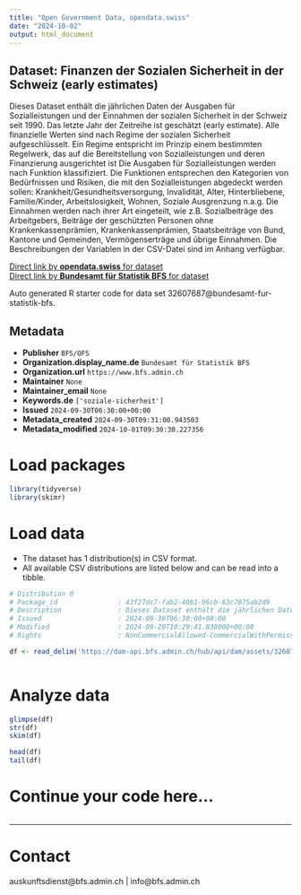```yaml
---
title: "Open Government Data, opendata.swiss"
date: "2024-10-02"
output: html_document
---
```


## Dataset: Finanzen der Sozialen Sicherheit in der Schweiz (early estimates)

Dieses Dataset enthält die jährlichen Daten der Ausgaben für Sozialleistungen und der Einnahmen der sozialen Sicherheit in der Schweiz seit 1990. Das letzte Jahr der Zeitreihe ist geschätzt (early estimate). Alle finanzielle Werten sind nach Regime der sozialen Sicherheit aufgeschlüsselt. Ein Regime entspricht im Prinzip einem bestimmten Regelwerk, das auf die Bereitstellung von Sozialleistungen und deren Finanzierung ausgerichtet ist Die Ausgaben für Sozialleistungen werden nach Funktion klassifiziert. Die Funktionen entsprechen den Kategorien von Bedürfnissen und Risiken, die mit den Sozialleistungen abgedeckt werden sollen: Krankheit/Gesundheitsversorgung, Invalidität, Alter, Hinterbliebene, Familie/Kinder, Arbeitslosigkeit, Wohnen, Soziale Ausgrenzung n.a.g. Die Einnahmen werden nach ihrer Art eingeteilt, wie z.B. Sozialbeiträge des Arbeitgebers, Beiträge der geschützten Personen ohne Krankenkassenprämien, Krankenkassenprämien, Staatsbeiträge von Bund, Kantone und Gemeinden, Vermögenserträge und übrige Einnahmen. Die Beschreibungen der Variablen in der CSV-Datei sind im Anhang verfügbar.

[Direct link by **opendata.swiss** for dataset](https://opendata.swiss/de/dataset/finanzen-der-sozialen-sicherheit-in-der-schweiz-early-estimates1)<br>
[Direct link by **Bundesamt für Statistik BFS** for dataset](https://www.bfs.admin.ch/asset/de/ts-x-13.02.02.02)

Auto generated R starter code for data set 32607687@bundesamt-fur-statistik-bfs.

## Metadata

- **Publisher** `BFS/OFS`
- **Organization.display_name.de** `Bundesamt für Statistik BFS`
- **Organization.url** `https://www.bfs.admin.ch`
- **Maintainer** `None`
- **Maintainer_email** `None`
- **Keywords.de** `['soziale-sicherheit']`
- **Issued** `2024-09-30T06:30:00+00:00`
- **Metadata_created** `2024-09-30T09:31:00.943503`
- **Metadata_modified** `2024-10-01T09:30:30.227356`


# Load packages

```r

library(tidyverse)
library(skimr)

```

# Load data

-   The dataset has 1 distribution(s) in CSV format.
-   All available CSV distributions are listed below and can be read into a tibble.

```r

# Distribution 0
# Package_id               : 43f27dc7-fab2-40b1-96cb-63c7075ab2d9
# Description              : Dieses Dataset enthält die jährlichen Daten der Ausgaben für Sozialleistungen und der Einnahmen der sozialen Sicherheit in der Schweiz seit 1990. Das letzte Jahr der Zeitreihe ist geschätzt (early estimate). Alle finanzielle Werten sind nach Regime der sozialen Sicherheit aufgeschlüsselt. Ein Regime entspricht im Prinzip einem bestimmten Regelwerk, das auf die Bereitstellung von Sozialleistungen und deren Finanzierung ausgerichtet ist Die Ausgaben für Sozialleistungen werden nach Funktion klassifiziert. Die Funktionen entsprechen den Kategorien von Bedürfnissen und Risiken, die mit den Sozialleistungen abgedeckt werden sollen: Krankheit/Gesundheitsversorgung, Invalidität, Alter, Hinterbliebene, Familie/Kinder, Arbeitslosigkeit, Wohnen, Soziale Ausgrenzung n.a.g. Die Einnahmen werden nach ihrer Art eingeteilt, wie z.B. Sozialbeiträge des Arbeitgebers, Beiträge der geschützten Personen ohne Krankenkassenprämien, Krankenkassenprämien, Staatsbeiträge von Bund, Kantone und Gemeinden, Vermögenserträge und übrige Einnahmen. Die Beschreibungen der Variablen in der CSV-Datei sind im Anhang verfügbar.
# Issued                   : 2024-09-30T06:30:00+00:00
# Modified                 : 2024-09-20T10:29:41.838000+00:00
# Rights                   : NonCommercialAllowed-CommercialWithPermission-ReferenceRequired

df <- read_delim('https://dam-api.bfs.admin.ch/hub/api/dam/assets/32607699/master')



```

# Analyze data

```r

glimpse(df)
str(df)
skim(df)

head(df)
tail(df)

```

# Continue your code here...

```r

```

------------------------------------------------------------------------

# Contact

auskunftsdienst@bfs.admin.ch | info@bfs.admin.ch
